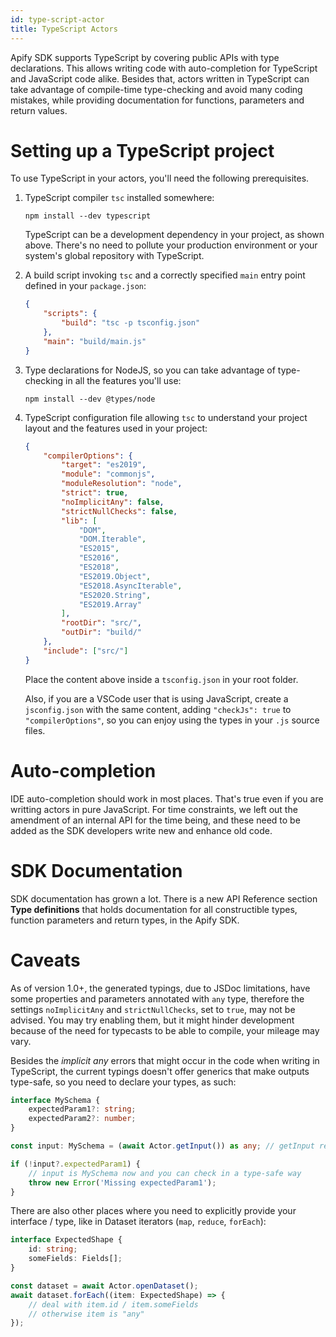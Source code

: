 ```yaml
---
id: type-script-actor
title: TypeScript Actors
---
```



Apify SDK supports TypeScript by covering public APIs with type declarations. This
allows writing code with auto-completion for TypeScript and JavaScript code alike.
Besides that, actors written in TypeScript can take advantage of compile-time
type-checking and avoid many coding mistakes, while providing documentation for
functions, parameters and return values.

# Setting up a TypeScript project

To use TypeScript in your actors, you'll need the following prerequisites.

1. TypeScript compiler `tsc` installed somewhere:

    ```shell script
    npm install --dev typescript
    ```

    TypeScript can be a development dependency in your project, as shown above. There's no
    need to pollute your production environment or your system's global repository
    with TypeScript.

2. A build script invoking `tsc` and a correctly specified `main` entry point defined
   in your `package.json`:

    ```json
    {
        "scripts": {
            "build": "tsc -p tsconfig.json"
        },
        "main": "build/main.js"
    }
    ```

3. Type declarations for NodeJS, so you can take advantage of type-checking in all the features you'll use:

    ```shell script
    npm install --dev @types/node
    ```

4. TypeScript configuration file allowing `tsc` to understand your project layout and
   the features used in your project:

    ```json
    {
        "compilerOptions": {
            "target": "es2019",
            "module": "commonjs",
            "moduleResolution": "node",
            "strict": true,
            "noImplicitAny": false,
            "strictNullChecks": false,
            "lib": [
                "DOM",
                "DOM.Iterable",
                "ES2015",
                "ES2016",
                "ES2018",
                "ES2019.Object",
                "ES2018.AsyncIterable",
                "ES2020.String",
                "ES2019.Array"
            ],
            "rootDir": "src/",
            "outDir": "build/"
        },
        "include": ["src/"]
    }
    ```

    Place the content above inside a `tsconfig.json` in your root folder.

    Also, if you are a VSCode user that is using JavaScript, create a `jsconfig.json` with the same content, adding `"checkJs": true` to `"compilerOptions"`, so you can enjoy using the types in your `.js` source files.

# Auto-completion

IDE auto-completion should work in most places. That's true even if you are writting
actors in pure JavaScript. For time constraints, we left out the amendment of an
internal API for the time being, and these need to be added as the SDK developers write
new and enhance old code.

# SDK Documentation

SDK documentation has grown a lot. There is a new API Reference section **Type definitions**
that holds documentation for all constructible types, function parameters and
return types, in the Apify SDK.

# Caveats

As of version 1.0+, the generated typings, due to JSDoc limitations, have some properties
and parameters annotated with `any` type, therefore the settings `noImplicitAny` and `strictNullChecks`, set to `true`, may not be advised. You may try enabling them, but it might hinder development because of the need for typecasts to be able to compile, your mileage may vary.

Besides the _implicit any_ errors that might occur in the code when writing in TypeScript, the
current typings doesn't offer generics that make outputs type-safe, so you need to declare your
types, as such:

```typescript
interface MySchema {
    expectedParam1?: string;
    expectedParam2?: number;
}

const input: MySchema = (await Actor.getInput()) as any; // getInput returns Promise<Object<string, *>|string|Buffer|null> here

if (!input?.expectedParam1) {
    // input is MySchema now and you can check in a type-safe way
    throw new Error('Missing expectedParam1');
}
```

There are also other places where you need to explicitly provide your interface / type, like in Dataset iterators (`map`, `reduce`, `forEach`):

```typescript
interface ExpectedShape {
    id: string;
    someFields: Fields[];
}

const dataset = await Actor.openDataset();
await dataset.forEach((item: ExpectedShape) => {
    // deal with item.id / item.someFields
    // otherwise item is "any"
});
```
